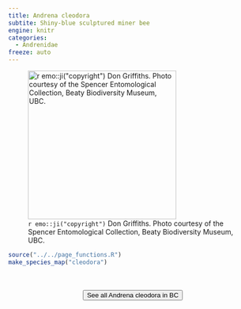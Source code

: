 ```yaml
---
title: Andrena cleodora
subtite: Shiny-blue sculptured miner bee
engine: knitr
categories:
  - Andrenidae
freeze: auto
---
```

![`r emo::ji("copyright")` Don Griffiths. Photo courtesy of the Spencer Entomological Collection, Beaty Biodiversity Museum, UBC.](https://www.zoology.ubc.ca/entomology/main/Hymenoptera/Andrenidae/Andrena%20cleodora%20female%20(3lateral).jpg){height=300}





```r
source("../../page_functions.R")
make_species_map("cleodora")
```
<br><br>
<center>


<a href="https://www.zoology.ubc.ca/entomology/main/Hymenoptera/Andrenidae/Andrena%20cleodora.php"><button type="button" class="btn btn-secondary">See all Andrena cleodora in BC <i class="fa-solid fa-arrow-up-right-from-square"></i> </button></a>
</center>
